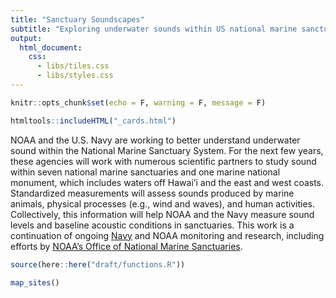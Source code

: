 ```yaml
---
title: "Sanctuary Soundscapes"
subtitle: "Exploring underwater sounds within US national marine sanctuaries"
output:
  html_document:
    css: 
      - libs/tiles.css
      - libs/styles.css
---
```


```r
knitr::opts_chunk$set(echo = F, warning = F, message = F)
```

```r
htmltools::includeHTML("_cards.html")
```

NOAA and the U.S. Navy are working to better understand underwater sound within the National Marine Sanctuary System. For the next few years, these agencies will work with numerous scientific partners to study sound within seven national marine sanctuaries and one marine national monument, which includes waters off Hawai'i and the east and west coasts. Standardized measurements will assess sounds produced by marine animals, physical processes (e.g., wind and waves), and human activities. Collectively, this information will help NOAA and the Navy measure sound levels and baseline acoustic conditions in sanctuaries. This work is a continuation of ongoing [Navy](https://www.navy.mil) and NOAA monitoring and research, including efforts by [NOAA's Office of National Marine Sanctuaries](https://sanctuaries.noaa.gov).


```r
source(here::here("draft/functions.R"))

map_sites()
```
